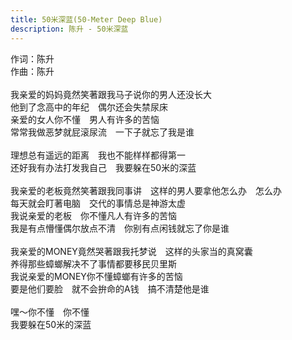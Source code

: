 ```yaml
---
title: 50米深蓝(50-Meter Deep Blue)
description: 陈升 - 50米深蓝
---
```


作词：陈升<br />作曲：陈升<br /><br />我亲爱的妈妈竟然笑著跟我马子说你的男人还没长大<br />他到了念高中的年纪　偶尔还会失禁尿床<br />亲爱的女人你不懂　男人有许多的苦恼<br />常常我做恶梦就屁滚尿流　一下子就忘了我是谁<br /><br />理想总有遥远的距离　我也不能样样都得第一<br />还好我有办法打发我自己　我要躲在50米的深蓝<br /><br />我亲爱的老板竟然笑著跟我同事讲　这样的男人要拿他怎么办　怎么办<br />每天就会盯著电脑　交代的事情总是神游太虚<br />我说亲爱的老板　你不懂凡人有许多的苦恼<br />我是有点懵懂偶尔放点不清　你别有点闲钱就忘了你是谁<br /><br />我亲爱的MONEY竟然哭著跟我托梦说　这样的头家当的真窝囊<br />养得那些蟑螂解决不了事情都要移民贝里斯<br />我说亲爱的MONEY你不懂蟑螂有许多的苦恼<br />要是他们要脸　就不会拚命的A钱　搞不清楚他是谁<br /><br />嘿～你不懂　你不懂<br />我要躲在50米的深蓝